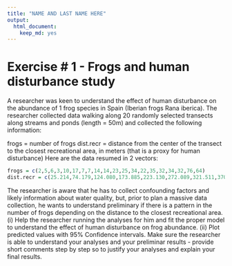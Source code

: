 ```yaml
---
title: "NAME AND LAST NAME HERE"
output: 
  html_document: 
    keep_md: yes
---
```






# Exercise # 1 - Frogs and human disturbance study
A researcher was keen to understand the effect of human disturbance on the abundance of 1 frog species in Spain (Iberian frogs Rana iberica).
The researcher collected data walking along 20 randomly selected transects along streams and ponds (length = 50m) and collected the following information:

frogs = number of frogs 
dist.recr = distance from the center of the transect to the closest recreational area, in meters (that is a proxy for human disturbance)
Here are the data resumed in 2 vectors:
```r
frogs = c(2,5,6,3,10,17,7,7,14,14,23,25,34,22,35,32,34,32,76,64)
dist.recr = c(25.214,74.179,124.080,173.885,223.130,272.089,321.511,370.401,420.477,470.176,520.328,570.669,619.342,669.151,718.762,766.833,815.155,863.224,910.411,957.578)

```
The researcher is aware that he has to collect confounding factors and likely information about water quality, but, prior to plan a massive data collection, he wants to understand preliminary if there is a pattern in the number of frogs depending on the distance to the closest recreational area. 
(i) Help the researcher running the analyses for him and fit the proper model to understand the effect of human disturbance on frog abundance. 
(ii) Plot predicted values with 95% Confidence intervals.
Make sure the researcher is able to understand your analyses and your preliminar results - provide short comments step by step so to justify your analyses and explain your final results. 


